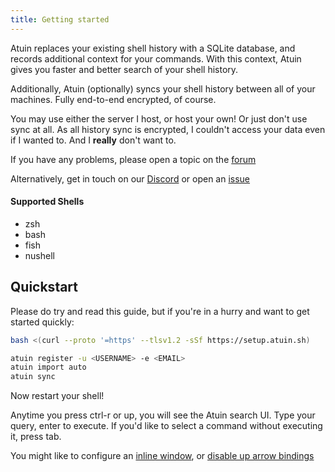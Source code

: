 ```yaml
---
title: Getting started
---
```



Atuin replaces your existing shell history with a SQLite database, and records
additional context for your commands. With this context, Atuin gives you faster
and better search of your shell history.

Additionally, Atuin (optionally) syncs your shell history between all of your
machines. Fully end-to-end encrypted, of course.

You may use either the server I host, or host your own! Or just don't use sync
at all. As all history sync is encrypted, I couldn't access your data even if I
wanted to. And I **really** don't want to.

If you have any problems, please open a topic on the [forum](https://forum.atuin.sh)

Alternatively, get in touch on our [Discord](https://discord.gg/Fq8bJSKPHh) or open an [issue](https://github.com/atuinsh/atuin/issues)

#### Supported Shells

- zsh
- bash
- fish
- nushell

## Quickstart

Please do try and read this guide, but if you're in a hurry and want to get
started quickly:

```bash
bash <(curl --proto '=https' --tlsv1.2 -sSf https://setup.atuin.sh)

atuin register -u <USERNAME> -e <EMAIL>
atuin import auto
atuin sync
```

Now restart your shell!

Anytime you press ctrl-r or up, you will see the Atuin search UI. Type your
query, enter to execute. If you'd like to select a command without executing
it, press tab.

You might like to configure an [inline
window](https://docs.atuin.sh/configuration/config/#inline_height), or [disable up arrow
bindings](https://docs.atuin.sh/configuration/key-binding/#disable-up-arrow)

<LinkCard
  title="Installation"
  description="Install and setup Atuin"
  href="/guide/installation/"
/>
